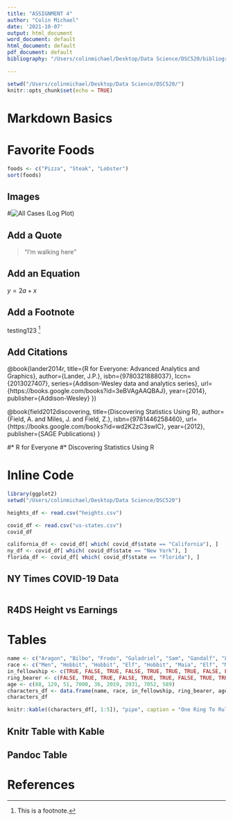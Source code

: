 ```yaml
---
title: "ASSIGNMENT 4"
author: "Colin Michael"
date: '2021-10-07'
output: html_document
word_document: default
html_document: default
pdf_document: default
bibliography: "/Users/colinmichael/Desktop/Data Science/DSC520/bibliography.bib"

---
```


```r
setwd("/Users/colinmichael/Desktop/Data Science/DSC520/")
knitr::opts_chunk$set(echo = TRUE)

```



# Markdown Basics

# Favorite Foods
```r
foods <- c("Pizza", "Steak", "Lobster")
sort(foods)
```
## Images
#![All Cases (Log Plot)](10-all-cases-log.png)

## Add a Quote

>"I'm walking here"

## Add an Equation
$y = 2a + x$

## Add a Footnote

testing123
^[This is a footnote.]

## Add Citations

  @book{lander2014r,
  title={R for Everyone: Advanced Analytics and Graphics},
  author={Lander, J.P.},
  isbn={9780321888037},
  lccn={2013027407},
  series={Addison-Wesley data and analytics series},
  url={https://books.google.com/books?id=3eBVAgAAQBAJ},
  year={2014},
  publisher={Addison-Wesley}
})

@book{field2012discovering,
  title={Discovering Statistics Using R},
  author={Field, A. and Miles, J. and Field, Z.},
  isbn={9781446258460},
  url={https://books.google.com/books?id=wd2K2zC3swIC},
  year={2012},
  publisher={SAGE Publications}
}


#* R for Everyone
#* Discovering Statistics Using R

# Inline Code
```r

library(ggplot2)
setwd("/Users/colinmichael/Desktop/Data Science/DSC520")

heights_df <- read.csv("heights.csv")

covid_df <- read.csv("us-states.csv")
covid_df

california_df <- covid_df[ which( covid_df$state == "California"), ]
ny_df <- covid_df[ which( covid_df$state == "New York"), ]
florida_df <- covid_df[ which( covid_df$state == "Florida"), ]
```


## NY Times COVID-19 Data
```r

```
## R4DS Height vs Earnings

# Tables
```r
name <- c("Aragon", "Bilbo", "Frodo", "Galadriel", "Sam", "Gandalf", "Legolas", "Sauron", "Gollum")
race <- c("Men", "Hobbit", "Hobbit", "Elf", "Hobbit", "Maia", "Elf", "Maia", "Hobbit")
in_fellowship <- c(TRUE, FALSE, TRUE, FALSE, TRUE, TRUE, TRUE, FALSE, FALSE)
ring_bearer <- c(FALSE, TRUE, TRUE, FALSE, TRUE, TRUE, FALSE, TRUE, TRUE)
age <- c(88, 129, 51, 7000, 36, 2019, 2931, 7052, 589)
characters_df <- data.frame(name, race, in_fellowship, ring_bearer, age)
characters_df

knitr::kable((characters_df[, 1:5]), "pipe", caption = "One Ring To Rule Them All")


```


## Knitr Table with Kable

## Pandoc Table

# References


